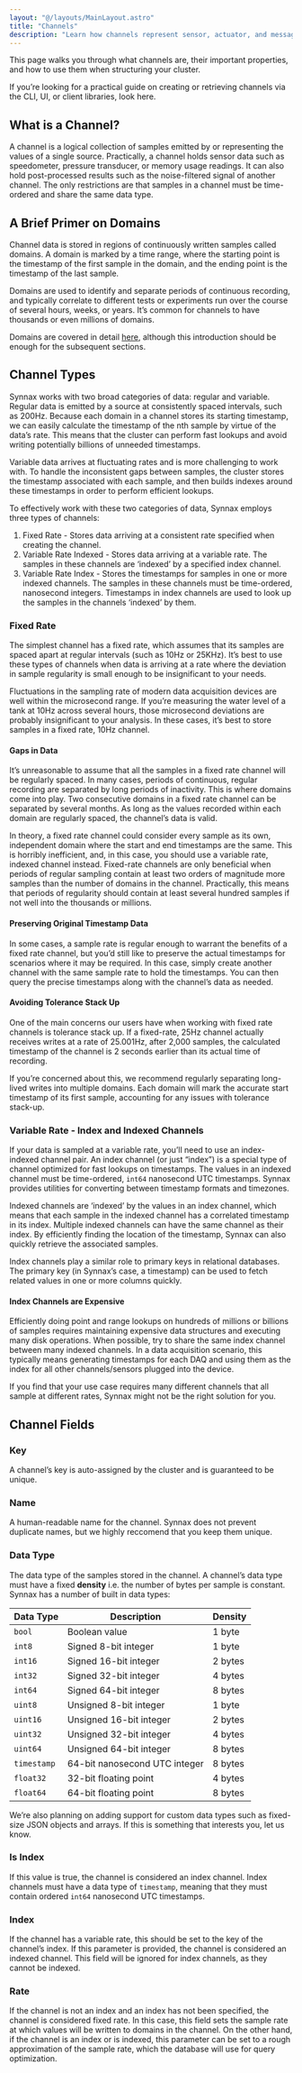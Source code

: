 ```yaml
---
layout: "@/layouts/MainLayout.astro"
title: "Channels"
description: "Learn how channels represent sensor, actuator, and messaging data in Synnax."
---
```


This page walks you through what channels are, their important properties, and how to use
them when structuring your cluster.

If you’re looking for a practical guide on creating or retrieving channels via the CLI,
UI, or client libraries, look here.

## What is a Channel?

A channel is a logical collection of samples emitted by or representing the values of a
single source. Practically, a channel holds sensor data such as speedometer, pressure
transducer, or memory usage readings. It can also hold post-processed results such as
the noise-filtered signal of another channel. The only restrictions are that samples in
a channel must be time-ordered and share the same data type.

## A Brief Primer on Domains

Channel data is stored in regions of continuously written samples called domains. A domain
is marked by a time range, where the starting point is the timestamp of the first sample
in the domain, and the ending point is the timestamp of the last sample.

Domains are used to identify and separate periods of continuous recording, and typically
correlate to different tests or experiments run over the course of several hours, weeks,
or years. It’s common for channels to have thousands or even millions of domains.

Domains are covered in detail [here](write-domains), although this introduction 
should be enough for the subsequent sections.

## Channel Types

Synnax works with two broad categories of data: regular and variable. Regular
data is emitted by a source at consistently spaced intervals, such as 200Hz. Because
each domain in a channel stores its starting timestamp, we can easily calculate the timestamp
of the nth sample by virtue of the data’s rate. This means that the cluster can perform
fast lookups and avoid writing potentially billions of unneeded timestamps.

Variable data arrives at fluctuating rates and is more challenging to work with.
To handle the inconsistent gaps between samples, the cluster stores the timestamp
associated with each sample, and then builds indexes around these timestamps in order to
perform efficient lookups.

To effectively work with these two categories of data, Synnax employs three types of channels:

1. Fixed Rate - Stores data arriving at a consistent rate specified when creating the channel.
2. Variable Rate Indexed - Stores data arriving at a variable rate. The samples in
   these channels are ‘indexed’ by a specified index channel.
3. Variable Rate Index - Stores the timestamps for samples in one or more indexed channels.
   The samples in these channels must be time-ordered, nanosecond integers. Timestamps in
   index channels are used to look up the samples in the channels ‘indexed’ by them.

### Fixed Rate

The simplest channel has a fixed rate, which assumes that its samples are spaced apart
at regular intervals (such as 10Hz or 25KHz). It’s best to use these types of channels
when data is arriving at a rate where the deviation in sample regularity is small enough
to be insignificant to your needs.

Fluctuations in the sampling rate of modern data acquisition devices are well within the
microsecond range. If you’re measuring the water level of a tank at 10Hz across several
hours, those microsecond deviations are probably insignificant to your analysis. In these
cases, it’s best to store samples in a fixed rate, 10Hz channel.

#### Gaps in Data

It’s unreasonable to assume that all the samples in a fixed rate channel will be regularly
spaced. In many cases, periods of continuous, regular recording are separated by long
periods of inactivity. This is where domains come into play. Two consecutive domains in
a fixed rate channel can be separated by several months. As long as the values recorded
within each domain are regularly spaced, the channel’s data is valid.

In theory, a fixed rate channel could consider every sample as its own, independent domain
where the start and end timestamps are the same. This is horribly inefficient, and, in
this case, you should use a variable rate, indexed channel instead. Fixed-rate channels
are only beneficial when periods of regular sampling contain at least two orders of
magnitude more samples than the number of domains in the channel. Practically, this
means that periods of regularity should contain at least several hundred samples if
not well into the thousands or millions.

#### Preserving Original Timestamp Data

In some cases, a sample rate is regular enough to warrant the benefits of a fixed rate
channel, but you’d still like to preserve the actual timestamps for scenarios where it
may be required. In this case, simply create another channel with the same sample rate
to hold the timestamps. You can then query the precise timestamps along with the channel’s
data as needed.

#### Avoiding Tolerance Stack Up

One of the main concerns our users have when working with fixed rate channels is
tolerance stack up. If a fixed-rate, 25Hz channel actually receives writes at a rate of
25.001Hz, after 2,000 samples, the calculated timestamp of the channel is 2 seconds 
earlier than its actual time of recording.

If you’re concerned about this, we recommend regularly separating long-lived writes into
multiple domains. Each domain will mark the accurate start timestamp of its first sample,
accounting for any issues with tolerance stack-up.

### Variable Rate - Index and Indexed Channels

If your data is sampled at a variable rate, you’ll need to use an index-indexed channel
pair. An index channel (or just “index”) is a special type of channel optimized for fast
lookups on timestamps. The values in an indexed channel must be time-ordered, `int64`
nanosecond UTC timestamps. Synnax provides utilities for converting between timestamp
formats and timezones.

Indexed channels are ‘indexed’ by the values in an index channel, which means that each
sample in the indexed channel has a correlated timestamp in its index. Multiple indexed
channels can have the same channel as their index. By efficiently finding the location
of the timestamp, Synnax can also quickly retrieve the associated samples.

Index channels play a similar role to primary keys in relational databases. The primary
key (in Synnax’s case, a timestamp) can be used to fetch related values in one or more
columns quickly.

#### Index Channels are Expensive

Efficiently doing point and range lookups on hundreds of millions or billions of samples
requires maintaining expensive data structures and executing many disk operations. When
possible, try to share the same index channel between many indexed channels. In a data
acquisition scenario, this typically means generating timestamps for each DAQ and using
them as the index for all other channels/sensors plugged into the device.

If you find that your use case requires many different channels that all sample at
different rates, Synnax might not be the right solution for you.

## Channel Fields

### Key

A channel’s key is auto-assigned by the cluster and is guaranteed to be unique.

### Name

A human-readable name for the channel. Synnax does not prevent duplicate names, but
we highly reccomend that you keep them unique.

### Data Type

The data type of the samples stored in the channel. A channel’s data type must have
a fixed **density** i.e. the number of bytes per sample is constant. Synnax has a number
of built in data types:

| Data Type   | Description                   | Density |
| ----------- | ----------------------------- | ------- |
| `bool`      | Boolean value                 | 1 byte  |
| `int8`      | Signed 8-bit integer          | 1 byte  |
| `int16`     | Signed 16-bit integer         | 2 bytes |
| `int32`     | Signed 32-bit integer         | 4 bytes |
| `int64`     | Signed 64-bit integer         | 8 bytes |
| `uint8`     | Unsigned 8-bit integer        | 1 byte  |
| `uint16`    | Unsigned 16-bit integer       | 2 bytes |
| `uint32`    | Unsigned 32-bit integer       | 4 bytes |
| `uint64`    | Unsigned 64-bit integer       | 8 bytes |
| `timestamp` | 64-bit nanosecond UTC integer | 8 bytes |
| `float32`   | 32-bit floating point         | 4 bytes |
| `float64`   | 64-bit floating point         | 8 bytes |

We’re also planning on adding support for custom data types such as fixed-size JSON
objects and arrays. If this is something that interests you, let us know.

### Is Index

If this value is true, the channel is considered an index channel. Index channels must
have a data type of `timestamp`, meaning that they must contain ordered `int64` nanosecond
UTC timestamps.

### Index

If the channel has a variable rate, this should be set to the key of the channel’s index.
If this parameter is provided, the channel is considered an indexed channel. This field
will be ignored for index channels, as they cannot be indexed.

### Rate

If the channel is not an index and an index has not been specified, the channel is
considered fixed rate. In this case, this field sets the sample rate at which values will
be written to domains in the channel. On the other hand, if the channel is an index or is
indexed, this parameter can be set to a rough approximation of the sample rate, which the
database will use for query optimization.
